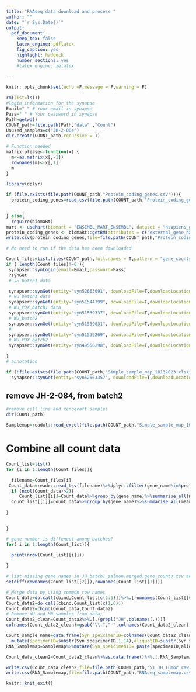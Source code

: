 ```yaml
---
title: "RNAseq data download and process "
author: ""
date: "`r Sys.Date()`"
output:
  pdf_document:
    keep_tex: false
    latex_engine: pdflatex
    fig_caption: yes
    highlight: haddock
    number_sections: yes
    #latex_engine: xelatex
      
---
```



```r
knitr::opts_chunk$set(echo =F,message = F,warning = F)
```

```r
rm(list=ls())
#login information for the synapse
Email=" " # Your email in synapse
Pass=" " # Your password in synapse
Path=getwd()
COUNT_path=file.path(Path,"data" ,"Count")
Unused_samples=c("JH-2-084")
dir.create(COUNT_path,recursive = T)
```

```r
# Function needed
matrix.please<-function(x) {
  m<-as.matrix(x[,-1])
  rownames(m)<-x[,1]
  m
}
```


```r

library(dplyr)  

```


```r
if (file.exists(file.path(COUNT_path,"Protein_coding_genes.csv"))){
  protein_coding_genes=read.csv(file.path(COUNT_path,"Protein_coding_genes.csv"))

  
} else{
  require(biomaRt) 
mart <- useMart(biomart = "ENSEMBL_MART_ENSEMBL", dataset = "hsapiens_gene_ensembl", host = 'www.ensembl.org')
protein_coding_genes <- biomaRt::getBM(attributes = c("external_gene_name", "chromosome_name","description"), filters = c("biotype"),values= list(c("protein_coding")), mart = mart)
write.csv(protein_coding_genes,file=file.path(COUNT_path,"Protein_coding_genes.csv")) }

```

```r
# No need to run if the data has been downloaded

Count_files=list.files(COUNT_path,full.names = T,pattern = "gene_counts")
if ( length(Count_files)!=6 ){
 synapser::synLogin(email=Email,password=Pass)
 ?synGet
 # JH batch1 data

 synapser::synGet(entity="syn52663091", downloadFile=T,downloadLocation=COUNT_path)#
 # wu batch1 data
 synapser::synGet(entity="syn51544799", downloadFile=T,downloadLocation=COUNT_path)
 # WU_PDX_batch1 data
 synapser::synGet(entity="syn51539337", downloadFile=T,downloadLocation=COUNT_path)
 # WU_batch2
 synapser::synGet(entity="syn51559031", downloadFile=T,downloadLocation=COUNT_path)
 # 
 synapser::synGet(entity="syn51539269", downloadFile=T,downloadLocation=COUNT_path)
 # WU PDX batch2 
 synapser::synGet(entity="syn49556298", downloadFile=T,downloadLocation=COUNT_path)

}
# annotation

if (!file.exists(file.path(COUNT_path,"Simple_sample_map_10132023.xlsx"))){
  synapser::synGet(entity="syn52663357", downloadFile=T,downloadLocation=COUNT_path)}

```

## remove JH-2-084, from batch2

```r
#remove cell line and xenograft samples
dir(COUNT_path)

Samplemap=readxl::read_excel(file.path(COUNT_path,"Simple_sample_map_10132023.xlsx"))%>%dplyr::filter(batch!="WU_batch3")%>%dplyr::filter(grepl("RNA",assay))%>%dplyr::filter(tissue!="xenograft passage")%>%dplyr::filter(tissue!="cell line")%>%dplyr::filter(!individualID%in%Unused_samples)

```

# Combine all count data


```r
Count_list=list()
for (i in 1:length(Count_files)){

  filename=Count_files[i]
 Count_data=readr::read_tsv(filename)%>%dplyr::filter(gene_name%in%protein_coding_genes$external_gene_name)%>%dplyr::select(-gene_id)
  if (ncol(Count_data)>2){
     Count_list[[i]]=Count_data%>%group_by(gene_name)%>%summarise_all(mean)%>%as.data.frame()%>%matrix.please()} else{
  Count_list[[i]]=Count_data%>%group_by(gene_name)%>%summarise_all(mean)%>%as.data.frame()%>%matrix.please()%>%as.data.frame()%>%setNames(colnames(Count_data)[2])
  
}


}
```

```r
# gene number is diffenect among batches?
for( i in 1:length(Count_list)){
  
  print(nrow(Count_list[[i]]))

}

```

```r
# list missing gene names in JH_batch1_salmon.merged.gene_counts.tsv and salmon.merged.gene_counts-newID-syn21984813.tsv
setdiff(rownames(Count_list[[2]]),rownames(Count_list[[1]]))
```


```r
# Merge data by using common row names 
Count_data=do.call(cbind,Count_list[c(2:5)])%>%.[rownames(Count_list[[6]]),]
Count_data2=do.call(cbind,Count_list[c(1,6)])
Count_data2=cbind(Count_data,Count_data2)
# Remove WU and MN samples from data; 
Count_data2_clean=Count_data2%>%.[,(grepl("JH",colnames(.)))]
colnames(Count_data2_clean)=gsub("\\.","-",colnames(Count_data2_clean))

```


```r
Count_sample_name=data.frame(Syn_speicimenID=colnames(Count_data2_clean))%>%
  mutate(specimenID=substr(Syn_speicimenID,1,14),aliquotID=substr(Syn_speicimenID,16,21))
RNA_Samplemap=Samplemap%>%mutate(Syn_speicimenID= paste(specimenID,aliquotID,sep="-")) %>%dplyr::filter(Syn_speicimenID%in%Count_sample_name$Syn_speicimenID)

Count_data_clean2=Count_data2_clean%>%as.data.frame()%>%.[,RNA_Samplemap$Syn_speicimenID]

```


```r
write.csv(Count_data_clean2,file=file.path(COUNT_path,"51_JH_Tumor_raw_counts_for_paper.csv"))
write.csv(RNA_Samplemap,file=file.path(COUNT_path,"RNAseq_samplemap.csv"))

```


```r
knitr::knit_exit()
```

 


